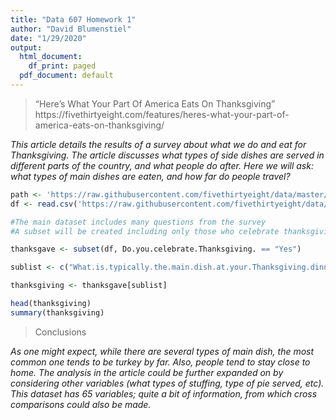 ---
title: "Data 607 Homework 1"
author: "David Blumenstiel"
date: "1/29/2020"
output:
  html_document:
    df_print: paged
  pdf_document: default
---

>"Here’s What Your Part Of America Eats On Thanksgiving" 
https://fivethirtyeight.com/features/heres-what-your-part-of-america-eats-on-thanksgiving/

*This article details the results of a survey about what we do and eat for Thanksgiving.  The article discusses what types of side dishes are served in different parts of the country, and what people do after.  Here we will ask: what types of main dishes are eaten, and how far do people travel?*


```{r}
path <- 'https://raw.githubusercontent.com/fivethirtyeight/data/master/thanksgiving-2015/thanksgiving-2015-poll-data.csv'
df <- read.csv('https://raw.githubusercontent.com/fivethirtyeight/data/master/thanksgiving-2015/thanksgiving-2015-poll-data.csv')

#The main dataset includes many questions from the survey
#A subset will be created including only those who celebrate thanksgiving, concerning for the main dish and for how far traveled

thanksgave <- subset(df, Do.you.celebrate.Thanksgiving. == "Yes")

sublist <- c("What.is.typically.the.main.dish.at.your.Thanksgiving.dinner.","How.far.will.you.travel.for.Thanksgiving.")

thanksgiving <- thanksgave[sublist]

head(thanksgiving)
summary(thanksgiving)

```
>Conclusions

*As one might expect, while there are several types of main dish, the most common one tends to be turkey by far.  Also, people tend to stay close to home. The analysis in the article could be further expanded on by considering other variables (what types of stuffing, type of pie served, etc).  This dataset has 65 variables; quite a bit of information, from which cross comparisons could also be made.*